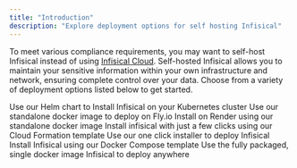 ```yaml
---
title: "Introduction"
description: "Explore deployment options for self hosting Infisical"
---
```


To meet various compliance requirements, you may want to self-host Infisical instead of using [Infisical Cloud](https://app.infisical.com/). 
Self-hosted Infisical allows you to maintain your sensitive information within your own infrastructure and network, ensuring complete control over your data. 
Choose from a variety of deployment options listed below to get started.

<Card title="Kubernetes" color="#ea5a0c" href="deployment-options/kubernetes-helm">
  Use our Helm chart to Install Infisical on your Kubernetes cluster
</Card>
<CardGroup cols={2}>
  <Card title="Fly.io" color="#dc2626" href="deployment-options/fly.io">
    Use our standalone docker image to deploy on Fly.io
  </Card>
  <Card title="Render.com" color="#dc2626" href="deployment-options/render">
    Install on Render using our standalone docker image
  </Card>
  <Card title="AWS EC2" color="#0285c7" href="deployment-options/aws-ec2">
    Install infisical with just a few clicks using our Cloud Formation template
  </Card>
  <Card title="Digital Ocean marketplace" color="#16a34a" href="deployment-options/digital-ocean-marketplace">
    Use our one click installer to deploy Infisical
  </Card>
  <Card title="Standard Docker Compose" color="#0285c7" href="deployment-options/docker-compose">
    Install Infisical using our Docker Compose template 
  </Card>
  <Card title="Standalone Infisical" color="#0285c7" href="deployment-options/standalone-infisical">
    Use the fully packaged, single docker image Infisical to deploy anywhere
  </Card>
</CardGroup>